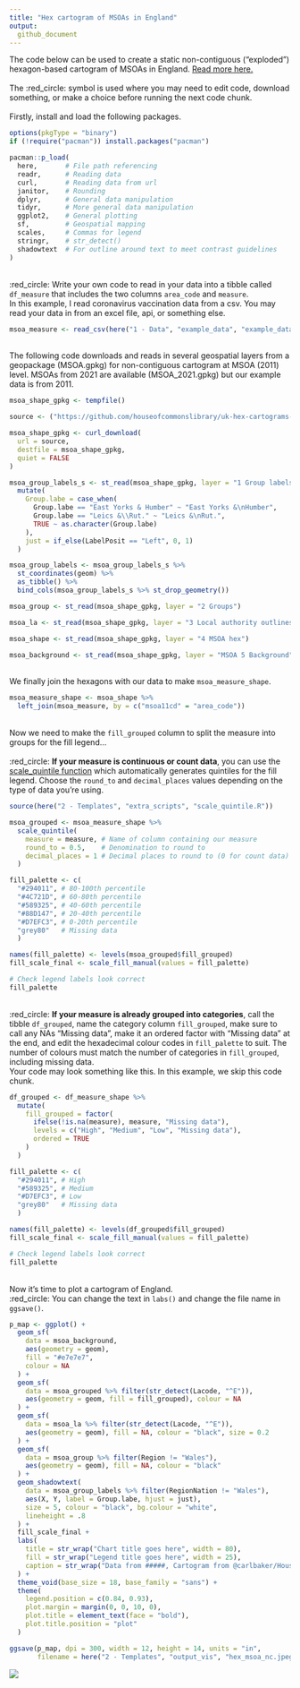 ```yaml
---
title: "Hex cartogram of MSOAs in England"
output:
  github_document
---
```

The code below can be used to create a static non-contiguous ("exploded") hexagon-based cartogram of MSOAs in England. [Read more here.](https://github.com/houseofcommonslibrary/uk-hex-cartograms-noncontiguous)
\
\
The :red_circle: symbol is used where you may need to edit code, download something, or make a choice before running the next code chunk.
\
\
Firstly, install and load the following packages.
```r
options(pkgType = "binary")
if (!require("pacman")) install.packages("pacman")

pacman::p_load(
  here,       # File path referencing
  readr,      # Reading data
  curl,       # Reading data from url
  janitor,    # Rounding
  dplyr,      # General data manipulation
  tidyr,      # More general data manipulation
  ggplot2,    # General plotting
  sf,         # Geospatial mapping
  scales,     # Commas for legend
  stringr,    # str_detect()
  shadowtext  # For outline around text to meet contrast guidelines
)
```
\
:red_circle: Write your own code to read in your data into a tibble called `df_measure` that includes the two columns `area_code` and `measure`. 
\
In this example, I read coronavirus vaccination data from a csv. You may read your data in from an excel file, api, or something else.
```r
msoa_measure <- read_csv(here("1 - Data", "example_data", "example_data_msoa.csv"))
```
\
The following code downloads and reads in several geospatial layers from a geopackage (MSOA.gpkg) for non-contiguous cartogram at MSOA (2011) level. MSOAs from 2021 are available (MSOA_2021.gpkg) but our example data is from 2011. 
```r
msoa_shape_gpkg <- tempfile()

source <- ("https://github.com/houseofcommonslibrary/uk-hex-cartograms-noncontiguous/raw/main/geopackages/MSOA.gpkg")

msoa_shape_gpkg <- curl_download(
  url = source, 
  destfile = msoa_shape_gpkg, 
  quiet = FALSE
)

msoa_group_labels_s <- st_read(msoa_shape_gpkg, layer = "1 Group labels") %>% 
  mutate(
    Group.labe = case_when(
      Group.labe == "East Yorks & Humber" ~ "East Yorks &\nHumber",
      Group.labe == "Leics &\\Rut." ~ "Leics &\nRut.",
      TRUE ~ as.character(Group.labe)
    ),
    just = if_else(LabelPosit == "Left", 0, 1)
  )

msoa_group_labels <- msoa_group_labels_s %>% 
  st_coordinates(geom) %>% 
  as_tibble() %>% 
  bind_cols(msoa_group_labels_s %>% st_drop_geometry())

msoa_group <- st_read(msoa_shape_gpkg, layer = "2 Groups")

msoa_la <- st_read(msoa_shape_gpkg, layer = "3 Local authority outlines (2019)")

msoa_shape <- st_read(msoa_shape_gpkg, layer = "4 MSOA hex")

msoa_background <- st_read(msoa_shape_gpkg, layer = "MSOA 5 Background")
```
\
We finally join the hexagons with our data to make `msoa_measure_shape`.
```r
msoa_measure_shape <- msoa_shape %>% 
  left_join(msoa_measure, by = c("msoa11cd" = "area_code"))
```
\
Now we need to make the `fill_grouped` column to split the measure into groups for the fill legend...
\
\
:red_circle: **If your measure is continuous or count data**, you can use the [scale_quintile function](https://github.com/DataS-DHSC/geospatial-vis-templates/tree/master/2%20-%20Templates/extra_scripts/scale_quintile.R) which automatically generates quintiles for the fill legend. Choose the `round_to` and `decimal_places` values depending on the type of data you're using.
```r
source(here("2 - Templates", "extra_scripts", "scale_quintile.R"))

msoa_grouped <- msoa_measure_shape %>% 
  scale_quintile(
    measure = measure, # Name of column containing our measure
    round_to = 0.5,    # Denomination to round to
    decimal_places = 1 # Decimal places to round to (0 for count data)
  )

fill_palette <- c(
  "#294011", # 80-100th percentile
  "#4C721D", # 60-80th percentile
  "#589325", # 40-60th percentile
  "#88D147", # 20-40th percentile
  "#D7EFC3", # 0-20th percentile
  "grey80"   # Missing data
  )

names(fill_palette) <- levels(msoa_grouped$fill_grouped)
fill_scale_final <- scale_fill_manual(values = fill_palette)

# Check legend labels look correct
fill_palette
```
\
:red_circle: **If your measure is already grouped into categories**, call the tibble `df_grouped`, name the category column `fill_grouped`, make sure to call any NAs "Missing data", make it an ordered factor with "Missing data" at the end, and edit the hexadecimal colour codes in `fill_palette` to suit. The number of colours must match the number of categories in `fill_grouped`, including missing data.
\
Your code may look something like this. In this example, we skip this code chunk.
```r
df_grouped <- df_measure_shape %>% 
  mutate(
    fill_grouped = factor(
      ifelse(!is.na(measure), measure, "Missing data"),
      levels = c("High", "Medium", "Low", "Missing data"),
      ordered = TRUE
    )
  )

fill_palette <- c(
  "#294011", # High
  "#589325", # Medium
  "#D7EFC3", # Low
  "grey80"   # Missing data
  )

names(fill_palette) <- levels(df_grouped$fill_grouped)
fill_scale_final <- scale_fill_manual(values = fill_palette)

# Check legend labels look correct
fill_palette
```
\
Now it's time to plot a cartogram of England.
\
:red_circle: You can change the text in `labs()` and change the file name in `ggsave()`.
```r
p_map <- ggplot() + 
  geom_sf(
    data = msoa_background, 
    aes(geometry = geom),
    fill = "#e7e7e7",
    colour = NA
  ) + 
  geom_sf(
    data = msoa_grouped %>% filter(str_detect(Lacode, "^E")), 
    aes(geometry = geom, fill = fill_grouped), colour = NA
  ) + 
  geom_sf(
    data = msoa_la %>% filter(str_detect(Lacode, "^E")), 
    aes(geometry = geom), fill = NA, colour = "black", size = 0.2
  ) + 
  geom_sf(
    data = msoa_group %>% filter(Region != "Wales"), 
    aes(geometry = geom), fill = NA, colour = "black"
  ) + 
  geom_shadowtext(
    data = msoa_group_labels %>% filter(RegionNation != "Wales"), 
    aes(X, Y, label = Group.labe, hjust = just), 
    size = 5, colour = "black", bg.colour = "white", 
    lineheight = .8
  ) + 
  fill_scale_final + 
  labs(
    title = str_wrap("Chart title goes here", width = 80),
    fill = str_wrap("Legend title goes here", width = 25),
    caption = str_wrap("Data from #####, Cartogram from @carlbaker/House of Commons Library", width = 80)
  ) + 
  theme_void(base_size = 18, base_family = "sans") +
  theme(
    legend.position = c(0.84, 0.93),
    plot.margin = margin(0, 0, 10, 0),
    plot.title = element_text(face = "bold"),
    plot.title.position = "plot"
  )

ggsave(p_map, dpi = 300, width = 12, height = 14, units = "in",
       filename = here("2 - Templates", "output_vis", "hex_msoa_nc.jpeg"))
```
![](output_vis/hex_msoa_nc.jpeg)
